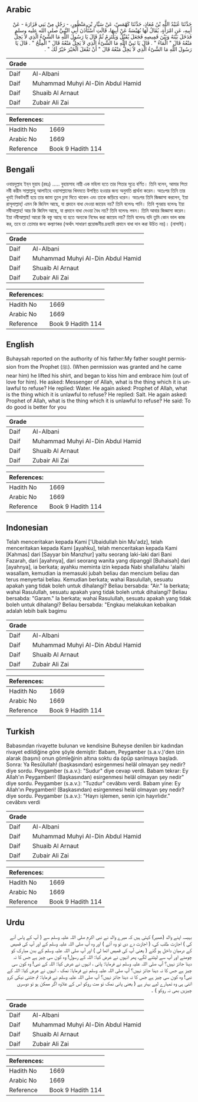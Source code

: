 ## Arabic


<div dir="rtl" lang="ar" style={{fontSize:'larger',backgroundColor:'#f8f9fa',padding:20}}>
حَدَّثَنَا عُبَيْدُ اللَّهِ بْنُ مُعَاذٍ، حَدَّثَنَا كَهْمَسٌ، عَنْ سَيَّارِ بْنِ مَنْظُورٍ، - رَجُلٍ مِنْ بَنِي فَزَارَةَ - عَنْ أَبِيهِ، عَنِ امْرَأَةٍ، يُقَالُ لَهَا بُهَيْسَةُ عَنْ أَبِيهَا، قَالَتِ اسْتَأْذَنَ أَبِي النَّبِيَّ صلى الله عليه وسلم فَدَخَلَ بَيْنَهُ وَبَيْنَ قَمِيصِهِ فَجَعَلَ يُقَبِّلُ وَيَلْتَزِمُ ثُمَّ قَالَ يَا رَسُولَ اللَّهِ مَا الشَّىْءُ الَّذِي لاَ يَحِلُّ مَنْعُهُ قَالَ ‏"‏ الْمَاءُ ‏"‏ ‏.‏ قَالَ يَا نَبِيَّ اللَّهِ مَا الشَّىْءُ الَّذِي لاَ يَحِلُّ مَنْعُهُ قَالَ ‏"‏ الْمِلْحُ ‏"‏ ‏.‏ قَالَ يَا رَسُولَ اللَّهِ مَا الشَّىْءُ الَّذِي لاَ يَحِلُّ مَنْعُهُ قَالَ ‏"‏ أَنْ تَفْعَلَ الْخَيْرَ خَيْرٌ لَكَ ‏"‏ ‏.‏
</div>
<div style={{backgroundColor:'#f8f9fa',padding:20, marginBottom: 10}}><table> <thead> <tr> <th>Grade</th> <th></th> </tr> </thead> <tbody> <tr><td>Daif</td><td>Al-Albani</td></tr><tr><td>Daif</td><td>Muhammad Muhyi Al-Din Abdul Hamid</td></tr><tr><td>Daif</td><td>Shuaib Al Arnaut</td></tr><tr><td>Daif</td><td>Zubair Ali Zai</td></tr></tbody></table><table> <thead> <tr> <th>References:</th> <th></th> </tr> </thead> <tbody><tr><td>Hadith No</td><td>1669</td></tr><tr><td>Arabic No</td><td>1669</td></tr><tr><td>Reference</td><td>Book 9 Hadith 114</td></tr></tbody></table></div>

## Bengali


<div dir="ltr" lang="bn" style={{fontSize:'larger',backgroundColor:'#f8f9fa',padding:20}}>
ওবায়দুল্লাহ ইব্‌ন মুয়ায (রহঃ) ..... বুহায়সাহ নাম্নী এক মহিলা হতে তার পিতার সূত্রে বর্ণিত। তিনি বলেন, আমার পিতা নবী করীম সাল্লাল্লাহু আলাইহে ওয়াসাল্লামের খিদমতে উপস্থিত হওয়ার জন্য অনুমতি প্রার্থনা করেন। অতঃপর তিনি তার খুবই নিকটবর্তী হয়ে তার জামা তুলে চুমা দিতে থাকেন এবং তাকে জড়িয়ে ধরেন। অতঃপর তিনি জিজ্ঞাসা করলেন, ইয়া রাসূলাল্লাহ্‌! এমন কি জিনিস আছে, যা প্রদানে বাধা দেওয়া জায়েয নয়? তিনি বলেনঃ পানি। তিনি পুনরায় বলেনঃ ইয়া নবীআল্লাহ! আর কি জিনিস আছে, যা প্রদানে বাধা দেওয়া বৈধ নয়? তিনি বলেনঃ লবন। তিনি আবার জিজ্ঞাসা করেন। ইয়া নবীআল্লাহ! আরো কি বস্তু আছে যা হতে অন্যকে নিষেধ করা জায়েয নয়? তিনি বলেনঃ যদি তুমি কোন ভাল কাজ কর, তবে তা তোমার জন্য কল্যাণকর (অর্থাৎ সাধারণ প্রয়োজনীয় দ্রব্যাদি প্রদানে বাধা দান করা উচিত নয়)। (নাসাঈ)।
</div>
<div style={{backgroundColor:'#f8f9fa',padding:20, marginBottom: 10}}><table> <thead> <tr> <th>Grade</th> <th></th> </tr> </thead> <tbody> <tr><td>Daif</td><td>Al-Albani</td></tr><tr><td>Daif</td><td>Muhammad Muhyi Al-Din Abdul Hamid</td></tr><tr><td>Daif</td><td>Shuaib Al Arnaut</td></tr><tr><td>Daif</td><td>Zubair Ali Zai</td></tr></tbody></table><table> <thead> <tr> <th>References:</th> <th></th> </tr> </thead> <tbody><tr><td>Hadith No</td><td>1669</td></tr><tr><td>Arabic No</td><td>1669</td></tr><tr><td>Reference</td><td>Book 9 Hadith 114</td></tr></tbody></table></div>

## English


<div dir="ltr" lang="en" style={{fontSize:'larger',backgroundColor:'#f8f9fa',padding:20}}>
Buhaysah reported on the authority of his father:My father sought permission from the Prophet (ﷺ). (When permission was granted and he came near him) he lifted his shirt, and began to kiss him and embrace him (out of love for him). He asked: Messenger of Allah, what is the thing which it is unlawful to refuse? He replied: Water. He again asked: Prophet of Allah, what is the thing which it is unlawful to refuse? He replied: Salt. He again asked: Prophet of Allah, what is the thing which it is unlawful to refuse? He said: To do good is better for you
</div>
<div style={{backgroundColor:'#f8f9fa',padding:20, marginBottom: 10}}><table> <thead> <tr> <th>Grade</th> <th></th> </tr> </thead> <tbody> <tr><td>Daif</td><td>Al-Albani</td></tr><tr><td>Daif</td><td>Muhammad Muhyi Al-Din Abdul Hamid</td></tr><tr><td>Daif</td><td>Shuaib Al Arnaut</td></tr><tr><td>Daif</td><td>Zubair Ali Zai</td></tr></tbody></table><table> <thead> <tr> <th>References:</th> <th></th> </tr> </thead> <tbody><tr><td>Hadith No</td><td>1669</td></tr><tr><td>Arabic No</td><td>1669</td></tr><tr><td>Reference</td><td>Book 9 Hadith 114</td></tr></tbody></table></div>

## Indonesian


<div dir="ltr" lang="id" style={{fontSize:'larger',backgroundColor:'#f8f9fa',padding:20}}>
Telah menceritakan kepada Kami ['Ubaidullah bin Mu'adz], telah menceritakan kepada Kami [ayahku], telah menceritakan kepada Kami [Kahmas] dari [Sayyar bin Manzhur] yaitu seorang laki-laki dari Bani Fazarah, dari [ayahnya], dari seorang wanita yang dipanggil [Buhaisah] dari [ayahnya], ia berkata; ayahku meminta izin kepada Nabi shallallahu 'alaihi wasallam, kemudian ia memasuki jubah beliau dan mencium beliau dan terus menyertai beliau. Kemudian berkata; wahai Rasulullah, sesuatu apakah yang tidak boleh untuk dihalangi? Beliau bersabda: "Air." Ia berkata; wahai Rasulullah, sesuatu apakah yang tidak boleh untuk dihalangi? Beliau bersabda: "Garam." Ia berkata; wahai Rasulullah, sesuatu apakah yang tidak boleh untuk dihalangi? Beliau bersabda: "Engkau melakukan kebaikan adalah lebih baik bagimu
</div>
<div style={{backgroundColor:'#f8f9fa',padding:20, marginBottom: 10}}><table> <thead> <tr> <th>Grade</th> <th></th> </tr> </thead> <tbody> <tr><td>Daif</td><td>Al-Albani</td></tr><tr><td>Daif</td><td>Muhammad Muhyi Al-Din Abdul Hamid</td></tr><tr><td>Daif</td><td>Shuaib Al Arnaut</td></tr><tr><td>Daif</td><td>Zubair Ali Zai</td></tr></tbody></table><table> <thead> <tr> <th>References:</th> <th></th> </tr> </thead> <tbody><tr><td>Hadith No</td><td>1669</td></tr><tr><td>Arabic No</td><td>1669</td></tr><tr><td>Reference</td><td>Book 9 Hadith 114</td></tr></tbody></table></div>

## Turkish


<div dir="ltr" lang="tr" style={{fontSize:'larger',backgroundColor:'#f8f9fa',padding:20}}>
Babasından rivayette bulunan ve kendisine Buheyse denilen bir kadından rivayet edildiğine göre şöyle demiştir: Babam, Peygamber (s.a.v.)'den izin alarak (başını) onun gömleğinin altına soktu da öpüp sarılmaya başladı. Sonra: Ya Resûlullah! (başkasından) esirgenmesi helâl olmayan şey nedir? diye sordu. Peygamber (s.a.v.): "Sudur" diye cevap verdi. Babam tekrar: Ey Allah'ın Peygamberi! (Başkasından) esirgenmesi helâl olmayan şey nedir" diye sordu. Peygamber (s.a.v.): "Tuzdur" cevâbını verdi. Babam yine: Ey Allah'ın Peygamberi! (Başkasından) esirgenmesi helâl olmayan şey nedir? diye sordu. Peygamber (s.a.v.): "Hayrı işlemen, senin için hayırlıdır." cevâbını verdi
</div>
<div style={{backgroundColor:'#f8f9fa',padding:20, marginBottom: 10}}><table> <thead> <tr> <th>Grade</th> <th></th> </tr> </thead> <tbody> <tr><td>Daif</td><td>Al-Albani</td></tr><tr><td>Daif</td><td>Muhammad Muhyi Al-Din Abdul Hamid</td></tr><tr><td>Daif</td><td>Shuaib Al Arnaut</td></tr><tr><td>Daif</td><td>Zubair Ali Zai</td></tr></tbody></table><table> <thead> <tr> <th>References:</th> <th></th> </tr> </thead> <tbody><tr><td>Hadith No</td><td>1669</td></tr><tr><td>Arabic No</td><td>1669</td></tr><tr><td>Reference</td><td>Book 9 Hadith 114</td></tr></tbody></table></div>

## Urdu


<div dir="rtl" lang="ur" style={{fontSize:'larger',backgroundColor:'#f8f9fa',padding:20}}>
بہیسہ اپنے والد (عمیر) کہتی ہیں کہ میرے والد نے نبی اکرم صلی اللہ علیہ وسلم سے ( آپ کے پاس آنے کی ) اجازت طلب کی، ( اجازت دے دی تو وہ آئے ) اور وہ آپ صلی اللہ علیہ وسلم کے اور آپ کی قمیص کے درمیان داخل ہو گئے ( یعنی آپ کی قمیص اٹھا لی ) اور آپ صلی اللہ علیہ وسلم کے بدن مبارک کو چومنے اور آپ سے لپٹنے لگے، پھر انہوں نے عرض کیا: اللہ کے رسول! وہ کون سی چیز ہے جس کا نہ دینا جائز نہیں؟ آپ صلی اللہ علیہ وسلم نے فرمایا: پانی ، انہوں نے عرض کیا: اللہ کے نبی! وہ کون سی چیز ہے جس کا نہ دینا جائز نہیں؟ آپ صلی اللہ علیہ وسلم نے فرمایا: نمک ، انہوں نے عرض کیا: اللہ کے نبی! وہ کون سی چیز ہے جس کا نہ دینا جائز نہیں؟ آپ صلی اللہ علیہ وسلم نے فرمایا: تم جتنی نیکی کرو اتنی ہی وہ تمہارے لیے بہتر ہے ( یعنی پانی نمک تو مت روکو اس کے علاوہ اگر ممکن ہو تو دوسری چیزیں بھی نہ روکو ) ۔
</div>
<div style={{backgroundColor:'#f8f9fa',padding:20, marginBottom: 10}}><table> <thead> <tr> <th>Grade</th> <th></th> </tr> </thead> <tbody> <tr><td>Daif</td><td>Al-Albani</td></tr><tr><td>Daif</td><td>Muhammad Muhyi Al-Din Abdul Hamid</td></tr><tr><td>Daif</td><td>Shuaib Al Arnaut</td></tr><tr><td>Daif</td><td>Zubair Ali Zai</td></tr></tbody></table><table> <thead> <tr> <th>References:</th> <th></th> </tr> </thead> <tbody><tr><td>Hadith No</td><td>1669</td></tr><tr><td>Arabic No</td><td>1669</td></tr><tr><td>Reference</td><td>Book 9 Hadith 114</td></tr></tbody></table></div>